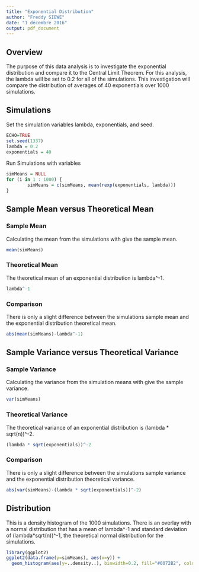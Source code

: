 ```yaml
---
title: "Exponential Distribution"
author: "Freddy SIEWE"
date: "1 décembre 2016"
output: pdf_document
---
```


## Overview

The purpose of this data analysis is to investigate the exponential distribution and compare it to the Central Limit Theorem. For this analysis, the lambda will be set to 0.2 for all of the simulations. This investigation will compare the distribution of averages of 40 exponentials over 1000 simulations.

## Simulations

Set the simulation variables lambda, exponentials, and seed.

```r
ECHO=TRUE
set.seed(1337)
lambda = 0.2
exponentials = 40
```

Run Simulations with variables

```r
simMeans = NULL
for (i in 1 : 1000) {
        simMeans = c(simMeans, mean(rexp(exponentials, lambda)))
}
```

## Sample Mean versus Theoretical Mean

### Sample Mean

Calculating the mean from the simulations with give the sample mean.

```r
mean(simMeans)
```

### Theoretical Mean

The theoretical mean of an exponential distribution is lambda^-1.

```r
lambda^-1
```

### Comparison

There is only a slight difference between the simulations sample mean and the exponential distribution theoretical mean.

```r
abs(mean(simMeans)-lambda^-1)
```

## Sample Variance versus Theoretical Variance

### Sample Variance

Calculating the variance from the simulation means with give the sample variance.

```r
var(simMeans)
```

### Theoretical Variance

The theoretical variance of an exponential distribution is (lambda * sqrt(n))^-2.

```r
(lambda * sqrt(exponentials))^-2
```

### Comparison

There is only a slight difference between the simulations sample variance and the exponential distribution theoretical variance.

```r
abs(var(simMeans)-(lambda * sqrt(exponentials))^-2)
```

## Distribution

This is a density histogram of the 1000 simulations. There is an overlay with a normal distribution that has a mean of lambda^-1 and standard deviation of (lambda*sqrt(n))^-1, the theoretical normal distribution for the simulations.

```r
library(ggplot2)
ggplot2(data.frame(y=simMeans), aes(x=y)) + 
  geom_histogram(aes(y=..density..), binwidth=0.2, fill="#0072B2", color="black") + stat_function(fun=dnorm, arg=list(mean=lambda^-1, sd=(lambda*sqrt(exponentials))^-1), size=2) + labs(title="Plot of the Simulations", x="Simulation Mean")
```

